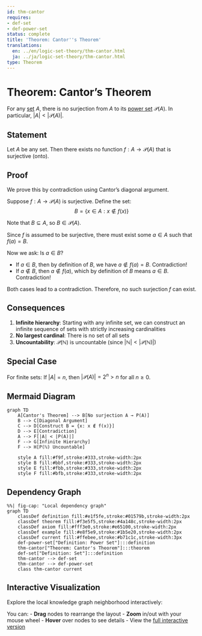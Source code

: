 ```yaml
---
id: thm-cantor
requires:
- def-set
- def-power-set
status: complete
title: 'Theorem: Cantor''s Theorem'
translations:
  en: ../en/logic-set-theory/thm-cantor.html
  ja: ../ja/logic-set-theory/thm-cantor.html
type: Theorem
---
```


# Theorem: Cantor's Theorem {#thm-cantor}

For any [set](def-set.qmd) $A$, there is no surjection from $A$ to its [power set](def-power-set.qmd) $\mathcal{P}(A)$. In particular, $|A| < |\mathcal{P}(A)|$.

## Statement

Let $A$ be any set. Then there exists no function $f: A \to \mathcal{P}(A)$ that is surjective (onto).

## Proof

We prove this by contradiction using Cantor's diagonal argument.

Suppose $f: A \to \mathcal{P}(A)$ is surjective. Define the set:
$$B = \{x \in A : x \notin f(x)\}$$

Note that $B \subseteq A$, so $B \in \mathcal{P}(A)$.

Since $f$ is assumed to be surjective, there must exist some $a \in A$ such that $f(a) = B$.

Now we ask: Is $a \in B$?

- If $a \in B$, then by definition of $B$, we have $a \notin f(a) = B$. Contradiction!
- If $a \notin B$, then $a \notin f(a)$, which by definition of $B$ means $a \in B$. Contradiction!

Both cases lead to a contradiction. Therefore, no such surjection $f$ can exist.

## Consequences

1. **Infinite hierarchy**: Starting with any infinite set, we can construct an infinite sequence of sets with strictly increasing cardinalities
2. **No largest cardinal**: There is no set of all sets
3. **Uncountability**: $\mathcal{P}(\mathbb{N})$ is uncountable (since $|\mathbb{N}| < |\mathcal{P}(\mathbb{N})|$)

## Special Case

For finite sets: If $|A| = n$, then $|\mathcal{P}(A)| = 2^n > n$ for all $n \geq 0$.

## Mermaid Diagram

```mermaid
graph TD
    A[Cantor's Theorem] --> B[No surjection A → P(A)]
    B --> C[Diagonal Argument]
    C --> D[Construct B = {x: x ∉ f(x)}]
    D --> E[Contradiction]
    A --> F[|A| < |P(A)|]
    F --> G[Infinite Hierarchy]
    F --> H[P(ℕ) Uncountable]

    style A fill:#f9f,stroke:#333,stroke-width:2px
    style B fill:#bbf,stroke:#333,stroke-width:2px
    style E fill:#fbb,stroke:#333,stroke-width:2px
    style F fill:#bfb,stroke:#333,stroke-width:2px
```

## Dependency Graph

```mermaid
%%| fig-cap: "Local dependency graph"
graph TD
    classDef definition fill:#e1f5fe,stroke:#01579b,stroke-width:2px
    classDef theorem fill:#f3e5f5,stroke:#4a148c,stroke-width:2px
    classDef axiom fill:#fff3e0,stroke:#e65100,stroke-width:2px
    classDef example fill:#e8f5e9,stroke:#1b5e20,stroke-width:2px
    classDef current fill:#ffebee,stroke:#b71c1c,stroke-width:3px
    def-power-set["Definition: Power Set"]:::definition
    thm-cantor["Theorem: Cantor's Theorem"]:::theorem
    def-set["Definition: Set"]:::definition
    thm-cantor --> def-set
    thm-cantor --> def-power-set
    class thm-cantor current
```

## Interactive Visualization

Explore the local knowledge graph neighborhood interactively:

::: {.graph-viz data-id="thm-cantor" data-width="700" data-height="500"}
:::

You can:
- **Drag** nodes to rearrange the layout
- **Zoom** in/out with your mouse wheel
- **Hover** over nodes to see details
- View the [full interactive version](../../output/interactive/thm-cantor.html){target="_blank"}
